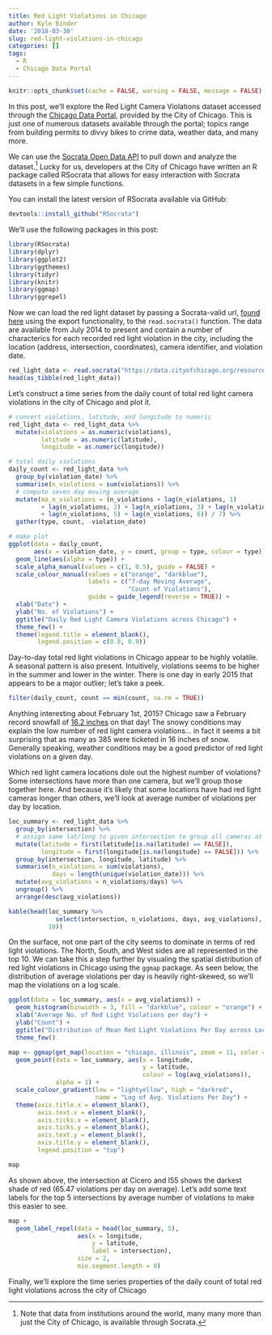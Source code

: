 ```yaml
---
title: Red Light Violations in Chicago
author: Kyle Binder
date: '2018-03-30'
slug: red-light-violations-in-chicago
categories: []
tags:
  - R
  - Chicago Data Portal
---
```




```r
knitr::opts_chunk$set(cache = FALSE, warning = FALSE, message = FALSE)
```


In this post, we'll explore the Red Light Camera Violations dataset accessed through the [Chicago Data Portal](https://data.cityofchicago.org/), provided by the City of Chicago. This is just one of numerous datasets available through the portal; topics range from building permits to divvy bikes to crime data, weather data, and many more.

We can use the [Socrata Open Data API](https://dev.socrata.com/) to pull down and analyze the dataset.^[Note that data from institutions around the world, many many more than just the City of Chicago, is available through Socrata.] Lucky for us, developers at the City of Chicago have written an R package called RSocrata that allows for easy interaction with Socrata datasets in a few simple functions.

You can install the latest version of RSocrata available via GitHub:
```r
devtools::install_github("RSocrata")
```

We'll use the following packages in this post:
```r
library(RSocrata)
library(dplyr)
library(ggplot2)
library(ggthemes)
library(tidyr)
library(knitr)
library(ggmap)
library(ggrepel)
```

Now we can load the red light dataset by passing a Socrata-valid url, [found here](https://data.cityofchicago.org/Transportation/Red-Light-Camera-Violations/spqx-js37) using the export functionality, to the `read.socrata()` function. The data are available from July 2014 to present and contain a number of characterics for each recorded red light violation in the city, including the location (address, intersection, coordinates), camera identifier, and violation date.
```r
red_light_data <- read.socrata("https://data.cityofchicago.org/resource/twfh-866z.json")
head(as_tibble(red_light_data))
```

Let's construct a time series from the daily count of total red light camera violations in the city of Chicago and plot it.
```r
# convert violations, latitude, and longitude to numeric
red_light_data <- red_light_data %>%
  mutate(violations = as.numeric(violations),
         latitude = as.numeric(latitude),
         longitude = as.numeric(longitude))

# total daily violations
daily_count <- red_light_data %>%
  group_by(violation_date) %>%
  summarise(n_violations = sum(violations)) %>%
  # compute seven day moving average
  mutate(ma_n_violations = (n_violations + lag(n_violations, 1)
         + lag(n_violations, 2) + lag(n_violations, 3) + lag(n_violations, 4)
         + lag(n_violations, 5) + lag(n_violations, 6)) / 7) %>%
  gather(type, count, -violation_date)

# make plot
ggplot(data = daily_count, 
       aes(x = violation_date, y = count, group = type, colour = type)) +
  geom_line(aes(alpha = type)) +
  scale_alpha_manual(values = c(1, 0.5), guide = FALSE) +
  scale_colour_manual(values = c("orange", "darkblue"),
                      labels = c("7-day Moving Average", 
                                 "Count of Violations"),
                      guide = guide_legend(reverse = TRUE)) +
  xlab("Date") +
  ylab("No. of Violations") +
  ggtitle("Daily Red Light Camera Violations across Chicago") +
  theme_few() +
  theme(legend.title = element_blank(),
        legend.position = c(0.8, 0.9))

```

Day-to-day total red light violations in Chicago appear to be highly volatile. A seasonal pattern is also present. Intuitively, violations seems to be higher in the summer and lower in the winter. There is one day in early 2015 that appears to be a major outlier; let's take a peek.
```r
filter(daily_count, count == min(count, na.rm = TRUE))
```

Anything interesting about February 1st, 2015? Chicago saw a February record snowfall of [16.2 inches](https://www.weather.gov/lot/2015_Feb01_Snow) on that day! The snowy conditions may explain the low number of red light camera violations... in fact it seems a bit surprising that as many as 385 were ticketed in 16 inches of snow. Generally speaking, weather conditions may be a good predictor of red light violations on a given day. 

Which red light camera locations dole out the highest number of violations? Some intersections have more than one camera, but we'll group those together here. And because it's likely that some locations have had red light cameras longer than others, we'll look at average number of violations per day by location.
```r
loc_summary <- red_light_data %>%
  group_by(intersection) %>%
  # assign same lat/long to given intersection to group all cameras at intersection together
  mutate(latitude = first(latitude[is.na(latitude) == FALSE]),
         longitude = first(longitude[is.na(longitude) == FALSE])) %>%
  group_by(intersection, longitude, latitude) %>%
  summarise(n_violations = sum(violations),
            days = length(unique(violation_date))) %>%
  mutate(avg_violations = n_violations/days) %>%
  ungroup() %>%
  arrange(desc(avg_violations))

kable(head(loc_summary %>% 
             select(intersection, n_violations, days, avg_violations), 
           10))

```

On the surface, not one part of the city seems to dominate in terms of red light violations. The North, South, and West sides are all represented in the top 10. We can take this a step further by visualing the spatial distribution of red light violations in Chicago using the `ggmap` package. As seen below, the distribution of average violations per day is heavily right-skewed, so we'll map the violations on a log scale.

```r
ggplot(data = loc_summary, aes(x = avg_violations)) + 
  geom_histogram(binwidth = 3, fill = "darkblue", colour = "orange") +
  xlab("Average No. of Red Light Violations per day") +
  ylab("Count") +
  ggtitle("Distribution of Mean Red Light Violations Per Day across Locations ") +
  theme_few()


```


```r
map <- ggmap(get_map(location = "chicago, illinois", zoom = 11, color = "bw")) +
  geom_point(data = loc_summary, aes(x = longitude, 
                                     y = latitude,
                                     colour = log(avg_violations)),
             alpha = 1) +
  scale_colour_gradient(low = "lightyellow", high = "darkred",
                        name = "Log of Avg. Violations Per Day") +
  theme(axis.title.x = element_blank(),
        axis.text.x = element_blank(),
        axis.ticks.x = element_blank(),
        axis.ticks.y = element_blank(),
        axis.text.y = element_blank(),
        axis.title.y = element_blank(),
        legend.position = "top")

map
```

As shown above, the intersection at Cicero and I55 shows the darkest shade of red (65.47 violations per day on average). Let's add some text labels for the top 5 intersections by average number of violations to make this easier to see.

```r
map +  
  geom_label_repel(data = head(loc_summary, 5), 
                   aes(x = longitude,
                       y = latitude,
                       label = intersection),
                   size = 2,
                   min.segment.length = 0)
```


Finally, we'll explore the time series properties of the daily count of total red light violations across the city of Chicago